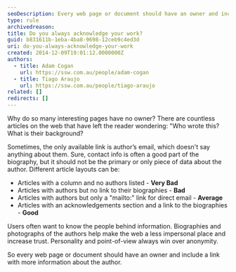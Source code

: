 ```yaml
---
seoDescription: Every web page or document should have an owner and include a link with more information about the author, making the internet a less impersonal place.
type: rule
archivedreason:
title: Do you always acknowledge your work?
guid: b831611b-1eba-4ba8-9698-12ceb9c4ed3d
uri: do-you-always-acknowledge-your-work
created: 2014-12-09T19:01:12.0000000Z
authors:
  - title: Adam Cogan
    url: https://ssw.com.au/people/adam-cogan
  - title: Tiago Araujo
    url: https://ssw.com.au/people/tiago-araujo
related: []
redirects: []
---
```


Why do so many interesting pages have no owner? There are countless articles on the web that have left the reader wondering: "Who wrote this? What is their background?

Sometimes, the only available link is author’s email, which doesn't say anything about them. Sure, contact info is often a good part of the biography, but it should not be the primary or only piece of data about the author.
Different article layouts can be:

- Articles with a column and no authors listed - **Very Bad**
- Articles with authors but no link to their biographies - **Bad**
- Articles with authors but only a "mailto:" link for direct email - **Average**
- Articles with an acknowledgements section and a link to the biographies - **Good**

Users often want to know the people behind information. Biographies and photographs of the authors help make the web a less impersonal place and increase trust. Personality and point-of-view always win over anonymity.

So every web page or document should have an owner and include a link with more information about the author.